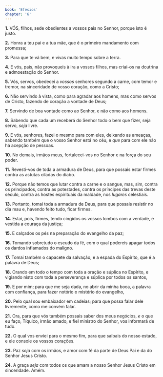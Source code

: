 ```yaml
---
book: 'Efésios'
chapter: '6'
---
```


**1.** VÓS, filhos, sede obedientes a vossos pais no Senhor, porque isto é justo.

**2.** Honra a teu pai e a tua mãe, que é o primeiro mandamento com promessa;

**3.** Para que te vá bem, e vivas muito tempo sobre a terra.

**4.** E vós, pais, não provoqueis à ira a vossos filhos, mas criai-os na doutrina e admoestação do Senhor.

**5.** Vós, servos, obedecei a *vossos* senhores segundo a carne, com temor e tremor, na sinceridade de vosso coração, como a Cristo;

**6.** Não servindo à vista, como para agradar aos homens, mas como servos de Cristo, fazendo de coração a vontade de Deus;

**7.** Servindo de boa vontade como ao Senhor, e não como aos homens.

**8.** Sabendo que cada um receberá do Senhor todo o bem que fizer, seja servo, *seja* livre.

**9.** E vós, senhores, fazei o mesmo para com eles, deixando as ameaças, sabendo também que o vosso Senhor está no céu, e *que* para com ele não há acepção de pessoas.

**10.** No demais, irmãos meus, fortalecei-vos no Senhor e na força do seu poder.

**11.** Revesti-vos de toda a armadura de Deus, para que possais estar firmes contra as astutas ciladas do diabo.

**12.** Porque não temos que lutar contra a carne e o sangue, mas, sim, contra os principados, contra as potestades, contra os príncipes das trevas deste século, contra as hostes espirituais da maldade, nos *lugares* celestiais.

**13.** Portanto, tomai toda a armadura de Deus, para que possais resistir no dia mau e, havendo feito tudo, ficar firmes.

**14.** Estai, pois, firmes, tendo cingidos os vossos lombos com a verdade, e vestida a couraça da justiça;

**15.** E calçados os pés na preparação do evangelho da paz;

**16.** Tomando sobretudo o escudo da fé, com o qual podereis apagar todos os dardos inflamados do maligno.

**17.** Tomai também o capacete da salvação, e a espada do Espírito, que é a palavra de Deus;

**18.** Orando em todo o tempo com toda a oração e súplica no Espírito, e vigiando nisto com toda a perseverança e súplica por todos os santos,

**19.** E por mim; para que me seja dada, no abrir da minha boca, a palavra com confiança, para fazer notório o mistério do evangelho,

**20.** Pelo qual sou embaixador em cadeias; para que possa falar dele livremente, como me convém falar.

**21.** Ora, para que vós também possais saber dos meus negócios, *e* o que eu faço, Tíquico, irmão amado, e fiel ministro do Senhor, vos informará de tudo.

**22.** O qual vos enviei para o mesmo fim, para que saibais do nosso estado, e ele console os vossos corações.

**23.** Paz *seja* com os irmãos, e amor com fé da parte de Deus Pai e da do Senhor Jesus Cristo.

**24.** A graça *seja* com todos os que amam a nosso Senhor Jesus Cristo em sinceridade. Amém.